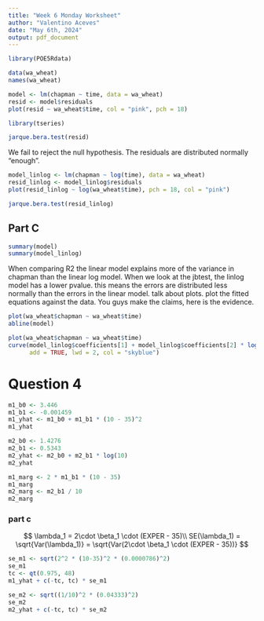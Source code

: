 ```yaml
---
title: "Week 6 Monday Worksheet"
author: "Valentino Aceves"
date: "May 6th, 2024"
output: pdf_document
---
```


```r
library(POE5Rdata)
```

```r
data(wa_wheat)
names(wa_wheat)
```
```r
model <- lm(chapman ~ time, data = wa_wheat)
resid <- model$residuals
plot(resid ~ wa_wheat$time, col = "pink", pch = 18)
```

```r
library(tseries)
```
```r
jarque.bera.test(resid)
```
We fail to reject the null hypothesis. The residuals are distributed normally "enough".

```r
model_linlog <- lm(chapman ~ log(time), data = wa_wheat)
resid_linlog <- model_linlog$residuals
plot(resid_linlog ~ log(wa_wheat$time), pch = 18, col = "pink")
```

```r
jarque.bera.test(resid_linlog)
```

## Part C

```r
summary(model)
summary(model_linlog)
```

When comparing R2 the linear model explains more of the variance in chapman than the linear log model. When we look at the jbtest, the linlog model has a lower pvalue. this means the errors are distributed less normally than the errors in the linear model. talk about plots. plot the fitted equations against the data. You guys make the claims, here is the evidence.

<!-- plotting fitted line -->

```r
plot(wa_wheat$chapman ~ wa_wheat$time)
abline(model)
```
```r
plot(wa_wheat$chapman ~ wa_wheat$time)
curve(model_linlog$coefficients[1] + model_linlog$coefficients[2] * log(x), 
      add = TRUE, lwd = 2, col = "skyblue")
```




# Question 4

```r
m1_b0 <- 3.446
m1_b1 <- -0.001459
m1_yhat <- m1_b0 + m1_b1 * (10 - 35)^2
m1_yhat
```

```r
m2_b0 <- 1.4276
m2_b1 <- 0.5343
m2_yhat <- m2_b0 + m2_b1 * log(10)
m2_yhat
```

```r
m1_marg <- 2 * m1_b1 * (10 - 35)
m1_marg
m2_marg <- m2_b1 / 10
m2_marg
```

### part c

$$
\lambda_1 = 2\cdot \beta_1 \cdot (EXPER - 35)\\
SE(\lambda_1) = \sqrt{Var(\lambda_1)} = \sqrt{Var(2\cdot \beta_1 \cdot (EXPER - 35))}
$$
```r
se_m1 <- sqrt(2^2 * (10-35)^2 * (0.0000786)^2)
se_m1
tc <- qt(0.975, 48)
m1_yhat + c(-tc, tc) * se_m1
```

```r
se_m2 <- sqrt((1/10)^2 * (0.04333)^2)
se_m2
m2_yhat + c(-tc, tc) * se_m2
```





